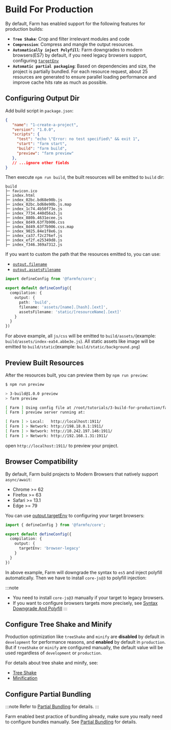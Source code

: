 
# Build For Production
By default, Farm has enabled support for the following features for production builds:
* **`Tree Shake`**: Crop and filter irrelevant modules and code
* **`Compression`**: Compress and mangle the output resources.
* **`Automatically inject Polyfill`**: Farm downgrades to modern browsers(ES7) by default, if you need legacy browsers support, configuring [`targetEnv`](/docs/config/compilation-options#output-targetenv)
* **`Automatic partial packaging`**: Based on dependencies and size, the project is partially bundled. For each resource request, about 25 resources are generated to ensure parallel loading performance and improve cache hits rate as much as possible.

## Configuring Output Dir
Add build script in `package.json`:
```json title="package.json" {7-8}
{
   "name": "1-create-a-project",
   "version": "1.0.0",
   "scripts": {
     "test": "echo \"Error: no test specified\" && exit 1",
     "start": "farm start",
     "build": "farm build",
     "preview": "farm preview"
   },
   // ...ignore other fields
}
```
Then execute `npm run build`, the built resources will be emitted to `build` dir:

```text
build
├─ favicon.ico
├─ index.html
├─ index_02bc.bd68e90b.js
├─ index_02bc.bd68e90b.js.map
├─ index_1c74.4b50f73e.js
├─ index_7734.440d56a3.js
├─ index_880b.4631ecee.js
├─ index_8d49.63f7b906.css
├─ index_8d49.63f7b906.css.map
├─ index_9025.84e1f8e6.js
├─ index_ca37.f2c276ef.js
├─ index_ef2f.e25349d8.js
├─ index_f346.369a7312.js
```

If you want to custom the path that the resources emitted to, you can use:
* [`output.filename`](/docs/config/compilation-options#outputfilename)
* [`output.assetsFilename`](/docs/config/compilation-options#outputassetsfilename)

```ts
import defineConfig from '@farmfe/core';

export default defineConfig({
  compilation: {
    output: {
      path: 'build',
      filename: 'assets/[name].[hash].[ext]',
      assetsFilename: 'static/[resourceName].[ext]'
    }
  }
})
```

For above example, all `js/css` will be emitted to `build/assets/`(example: `build/assets/index-ea54.abbe3e.js`). All static assets like image will be emitted to `build/static`(example: `build/static/background.png`)

## Preview Built Resources
After the resources built, you can preview them by `npm run preview`:

```sh
$ npm run preview

> 3-build@1.0.0 preview
> farm preview

[ Farm ] Using config file at /root/tutorials/3-build-for-production/farm.config.ts
[ Farm ] preview server running at: 

[ Farm ] > Local:   http://localhost:1911/
[ Farm ] > Network: http://198.18.0.1:1911/
[ Farm ] > Network: http://10.242.197.146:1911/
[ Farm ] > Network: http://192.168.1.31:1911/
```

open `http://localhost:1911/` to preview your project.

## Browser Compatibility
By default, Farm build projects to Modern Browsers that natively support `async/await`:

* Chrome >= 62
* Firefox >= 63
* Safari >= 13.1
* Edge >= 79

You can use [output.targetEnv](/docs/config/compilation-options#output-targetenv) to configuring your target browsers:

```ts
import { defineConfig } from '@farmfe/core';

export default defineConfig({
  compilation: {
    output: {
      targetEnv: 'browser-legacy'
    }
  }
})
```
In above example, Farm will downgrade the syntax to `es5` and inject polyfill automatically. Then we have to install `core-js@3` to polyfill injection:

<PackageManagerTabs command="pnpm add -D core-js@3" />

:::note
* You need to install `core-js@3` manually if your target to legacy browsers.
* If you want to configure browsers targets more precisely, see [Syntax Downgrade And Polyfill](/docs/advanced/polyfill)
:::

## Configure Tree Shake and Minify
Production optimization like `treeShake` and `minify` are **disabled** by default in `development` for performance reasons, and **enabled** by default in `production`. But if `treeShake` or `minify` are configured manually, the default value will be used regardless of `development` or `production`.

For details about tree shake and minify, see:
* [Tree Shake](/docs/advanced/tree-shake)
* [Minification](/docs/advanced/minification)

## Configure Partial Bundling
:::note
Refer to [Partial Bundling](/docs/advanced/partial-bundling) for details.
:::

Farm enabled best practice of bundling already, make sure you really need to configure bundles manually. See [Partial Bundling](/docs/advanced/partial-bundling) for details.